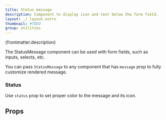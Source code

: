 ```yaml
---
title: Status message
description: Component to display icon and text below the form field.
layout: ./_layout.astro
thumbnail: #TODO
group: utilities
---
```



<p>{frontmatter.description}</p>

<LiveExample src='StatusMessage.main.tsx' truncate={false}>
  <AllExamples.StatusMessageMainExample client:load />
</LiveExample>

The StatusMessage component can be used with form fields, such as inputs, selects, etc.

You can pass `StatusMessage` to any component that has `message` prop to fully customize rendered message.

### Status

Use `status` prop to set proper color to the message and its icon.

<LiveExample src='StatusMessage.status.tsx'>
  <AllExamples.StatusMessageStatusExample client:load />
</LiveExample>

## Props

<PropsTable path='@itwin/itwinui-react/esm/core/StatusMessage/StatusMessage.d.ts' />
